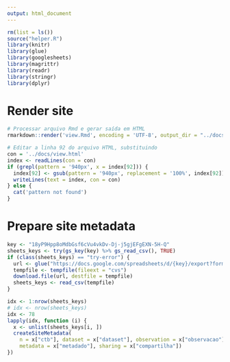 ```yaml
---
output: html_document
---
```


```r
rm(list = ls())
source("helper.R")
library(knitr)
library(glue)
library(googlesheets)
library(magrittr)
library(readr)
library(stringr)
library(dplyr)
```

# Render site

```r
# Processar arquivo Rmd e gerar saída em HTML
rmarkdown::render('view.Rmd', encoding = 'UTF-8', output_dir = "../docs")

# Editar a linha 92 do arquivo HTML, substituindo
con = '../docs/view.html'
index <- readLines(con = con)
if (grepl(pattern = '940px', x = index[92])) {
  index[92] <- gsub(pattern = '940px', replacement = '100%', index[92]) 
  writeLines(text = index, con = con)
} else {
  cat('pattern not found')
}
```

# Prepare site metadata

```r
key <- "18yP9Hpp8oMdbGsf6cVu4vkDv-Dj-j5gjEFgEXN-5H-Q"
sheets_keys <- try(gs_key(key) %>% gs_read_csv(), TRUE)
if (class(sheets_keys) == "try-error") {
  url <- glue("https://docs.google.com/spreadsheets/d/{key}/export?format=csv")
  tempfile <- tempfile(fileext = "cvs")
  download.file(url, destfile = tempfile)
  sheets_keys <- read_csv(tempfile)
}
```

```r
idx <- 1:nrow(sheets_keys)
# idx <- nrow(sheets_keys)
idx <- 78
lapply(idx, function (i) {
  x <- unlist(sheets_keys[i, ])
  createSiteMetadata(
    n = x["ctb"], dataset = x["dataset"], observation = x["observacao"], layer = x["camada"], 
    metadata = x["metadado"], sharing = x["compartilha"])
})
```
